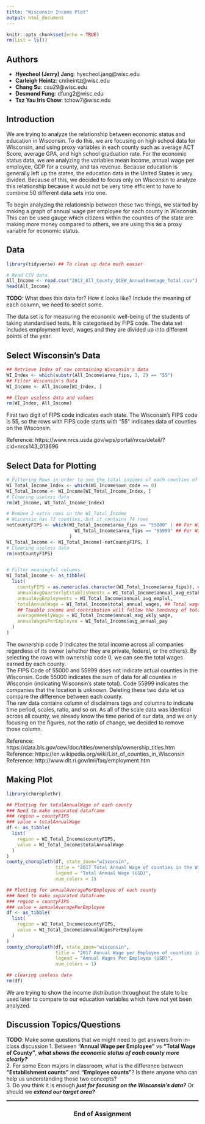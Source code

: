 ```yaml
---
title: "Wisconsin Income Plot"
output: html_document
---
```


```r
knitr::opts_chunk$set(echo = TRUE)
rm(list = ls())
```

## Authors

- **Hyecheol (Jerry) Jang**: hyecheol.jang@wisc.edu
- **Carleigh Heintz**: cmheintz@wisc.edu
- **Chang Su**: csu29@wisc.edu
- **Desmond Fung**: dfung2@wisc.edu
- **Tsz Yau Iris Chow**: tchow7@wisc.edu


## Introduction

We are trying to analyze the relationship between economic status and education in Wisconsin. To do this, we are focusing on high school data for Wisconsin, and using proxy variables in each county such as average ACT Score, average GPA, and high school graduation rate. For the economic status data, we are analyzing the variables mean income, annual wage per employee, GDP for a county, and tax revenue. Because education is generally left up the states, the education data in the United States is very divided. Because of this, we decided to focus only on Wisconsin to analyze this relationship because it would not be very time efficient to have to combine 50 different data sets into one.  

To begin analyzing the relationship between these two things, we started by making a graph of annual wage per employee for each county in Wisconsin. This can be used gauge which citizens within the counties of the state are making more money compared to others, we are using this as a proxy variable for economic status.  


## Data

```r

library(tidyverse) ## To clean up data much easier

# Read CSV data
All_Income <- read.csv("2017_All_County_QCEW_AnnualAverage_Total.csv")
head(All_Income)

```

**TODO**: What does this data for? How it looks like? Include the meaning of each column, we need to seelct some.

The data set is for measuring the economic well-being of the students of taking standardised tests. It is categorised by FIPS code. The data set includes employment level, wages and they are divided up into different points of the year.

## Select Wisconsin's Data

```r

## Retrieve Index of row containing Wisconsin's data
WI_Index <- which(substr(All_Income$area_fips, 1, 2) == "55")
## Filter Wisconsin's Data
WI_Income <- All_Income[WI_Index, ]

## Clean useless data and values
rm(WI_Index, All_Income)

```

First two digit of FIPS code indicates each state. The Wisconsin's FIPS code is 55, so the rows with FIPS code starts with "55" indicates data of counties on the Wisconsin.  

Reference: https://www.nrcs.usda.gov/wps/portal/nrcs/detail/?cid=nrcs143_013696  


## Select Data for Plotting

```r

# Filtering Rows in order to see the total incomes of each counties of Wisconsin
WI_Total_Income_Index <- which(WI_Income$own_code == 0)
WI_Total_Income <- WI_Income[WI_Total_Income_Index, ]
# Clearing useless data
rm(WI_Income, WI_Total_Income_Index)

# Remove 2 extra rows in the WI_Total_Income
# Wisconsin has 72 counties, but it contains 74 rows
notCountyFIPS <- which(WI_Total_Income$area_fips == "55000" | ## For WI cummulated
                         WI_Total_Income$area_fips == "55999" ## For WI Unknowns
                       )
WI_Total_Income <- WI_Total_Income[-notCountyFIPS, ]
# Clearing useless data
rm(notCountyFIPS)


# Filter meaningful columns
WI_Total_Income <- as_tibble(
  list(
    countyFIPS = as.numeric(as.character(WI_Total_Income$area_fips)), ## FIPS code to indicate each county
    annualAvgQuarterlyEstablishments = WI_Total_Income$annual_avg_estabs,
    annualAvgEmployments = WI_Total_Income$annual_avg_emplvl,
    totalAnnualWage = WI_Total_Income$total_annual_wages, ## Total wages (Income)
    ## Taxable income and contribution will follow the tendency of total annual wages
    averageWeeklyWage = WI_Total_Income$annual_avg_wkly_wage,
    annualWagesPerEmployee = WI_Total_Income$avg_annual_pay
  )
)

```

The ownership code 0 indicates the total income across all companies regardless of its owner (whether they are private, federal, or the others). By selecting the rows with ownership code 0, we can see the total wages earned by each county.  
The FIPS Code of 55000 and 55999 does not indicate actual counties in the Wisconsin. Code 55000 indicates the sum of data for all counties in Wisconsin (indicating Wisconsin's state total). Code 55999 indicates the companies that the location is unknown. Deleting these two data let us compare the difference between each county.  
The raw data contains column of disclaimers tags and columns to indicate time period, scales, ratio, and so on. As all of the scale data was identical across all county, we already know the time period of our data, and we only focusing on the figures, not the ratio of change, we decided to remove those column.  

Reference: https://data.bls.gov/cew/doc/titles/ownership/ownership_titles.htm  
Reference: https://en.wikipedia.org/wiki/List_of_counties_in_Wisconsin  
Reference: http://www.dlt.ri.gov/lmi/faq/employment.htm  


## Making Plot

```r

library(choroplethr)

## Plotting for totalAnnualWage of each county
### Need to make separated dataframe
### region = countyFIPS
### value = totalAnnualWage
df <- as_tibble(
  list(
    region = WI_Total_Income$countyFIPS,
    value = WI_Total_Income$totalAnnualWage
  )
)
county_choropleth(df, state_zoom="wisconsin",
                  title = "2017 Total Annual Wage of counties in the Wisconsin",
                  legend = "Total Annual Wage (USD)",
                  num_colors = 1)

## Plotting for annualAveragePerEmployee of each county
### Need to make separated dataframe
### region = countyFIPS
### value = annualAveragePerEmployee
df <- as_tibble(
  list(
    region = WI_Total_Income$countyFIPS,
    value = WI_Total_Income$annualWagesPerEmployee
  )
)
county_choropleth(df, state_zoom="wisconsin",
                  title = "2017 Annual Wage per Employee of counties in the Wisconsin",
                  legend = "Annual Wages Per Employee (USD)",
                  num_colors = 1)

## clearing useless data
rm(df)

```

We are trying to show the income distribution throughout the state to be used later to compare to our education variables which have not yet been analyzed.  


## Discussion Topics/Questions

**TODO**: Make some questions that we might need to get answers from in-class discussion
1. Between **"Annual Wage per Employee"** vs **"Total Wage of County"**, ***what shows the economic status of each county more clearly?***  
2. For some Econ majors in classroom, what is the difference between **"Establishment counts"** and **"Employee counts"**? Is there anyone who can help us understanding those two concepts?   
3. Do you think it is enough ***just for focusing on the Wisconsin's data?*** Or should we ***extend our target area?***   


<hr style = "border-top:1px solid #000">

<h3 style = "text-align: center; margin-bottom: 20px;">End of Assignment</br></h3>